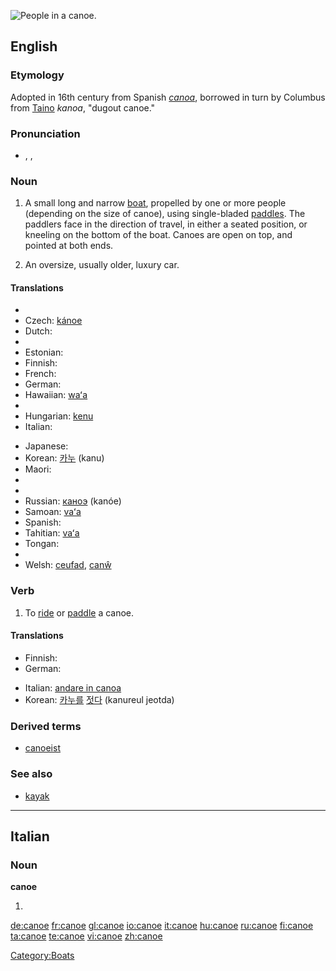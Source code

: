 {{wikipedia}}
[[Image:Muskoka canoe.jpg|thumb|right|People in a canoe.]]
{{also|canoë}}
==English==

===Etymology===

Adopted in 16th century from Spanish ''[[canoa]]'', borrowed in turn by Columbus from [[w:Taino|Taino]] ''kanoa'', "dugout canoe."

===Pronunciation===
* {{enPR|kə-no͞o'}}, {{IPA|/kəˈnuː/}}, {{SAMPA|/k@"nu:/}}
*: {{rhymes|uː}}

===Noun===
{{en-noun}}

# A small long and narrow [[boat]], propelled by one or more people (depending on the size of canoe), using single-bladed [[paddle]]s. The paddlers face in the direction of travel, in either a seated position, or kneeling on the bottom of the boat. Canoes are open on top, and pointed at both ends.
# {{slang}} An oversize, usually older, luxury car.

====Translations====
{{trans-top|small long and narrow boat}}
* {{trreq|Chinese}}
* Czech: [[kánoe]] {{f}}
* Dutch: {{t+|nl|kano|m}}
* {{trreq|Esperanto}}
* Estonian: {{t-|et|kanuu}}
* Finnish: {{t-|fi|kanootti}}
* French: {{t-|fr|canoë|m}}
* German: {{t+|de|Kanu|n}}
* Hawaiian: [[waʻa]]
* {{trreq|Hebrew}}
* Hungarian: [[kenu]]
* Italian: {{t+|it|canoa|f}}
{{trans-mid}}
* Japanese: {{t-|ja|カヌー|tr=kanū|sc=Jpan}}
* Korean: [[카누]] (kanu)
* Maori: {{t-|mi|waka|xs=Maori}}
* {{trreq|Persian}}
* {{trreq|Portuguese}}
* Russian: [[каноэ]] (kanóe) {{n}}
* Samoan: [[vaʻa]]
* Spanish: {{t+|es|canoa|f}}
* Tahitian: [[vaʻa]]
* Tongan: {{tø|to|vaka|xs=Tongan}}
* {{trreq|Turkish}}
* Welsh: [[ceufad]], [[canŵ]]
{{trans-bottom}}

{{trans-top|slang: an oversize}}
{{trans-mid}}
{{trans-bottom}}

===Verb===
{{en-verb|canoe|d}}

# To [[ride]] or [[paddle]] a canoe.

====Translations====
{{trans-top|to ride or paddle a canoe}}
* Finnish: {{t-|fi|meloa}}
* German: {{t+|de|paddeln}}
{{trans-mid}}
* Italian: [[andare in canoa]]
* Korean: [[카누]]를 [[젓다]] (kanureul jeotda)
{{trans-bottom}}

===Derived terms===
* [[canoeist]]

===See also===
* [[kayak]]

[[Category:Boats]]

----

==Italian==

===Noun===
'''canoe'''

# {{plural of|[[canoa]]|lang=Italian}}

[[de:canoe]]
[[fr:canoe]]
[[gl:canoe]]
[[io:canoe]]
[[it:canoe]]
[[hu:canoe]]
[[ru:canoe]]
[[fi:canoe]]
[[ta:canoe]]
[[te:canoe]]
[[vi:canoe]]
[[zh:canoe]]